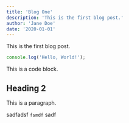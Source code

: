 ```yaml
---
title: 'Blog One'
description: 'This is the first blog post.'
author: 'Jane Doe'
date: '2020-01-01'
---
```


This is the first blog post.

```js
console.log('Hello, World!');
```

This is a code block.

## Heading 2

This is a paragraph.

sadfadsf `fsmdf` sadf